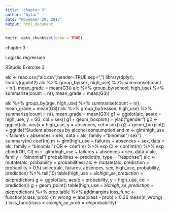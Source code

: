 ```yaml
---
title: "chapter 3"
author: "Aylar"
date: "November 20, 2017"
output: html_document
---
```


```r
knitr::opts_chunk$set(echo = TRUE)
```

 chapter 3 :
 
 Logistic regression
 
 RStudio Exercise 3

 
alc <-  read.csv("alc.csv",header=TRUE,sep=",")
library(dplyr); library(ggplot2)
alc %>% group_by(sex, high_use) %>% summarise(count = n(), mean_grade = mean(G3))
alc %>% group_by(school, high_use) %>% summarise(count = n(), mean_grade = mean(G3))

alc %>% group_by(age, high_use) %>% summarise(count = n(), mean_grade = mean(G3))
alc %>% group_by(reason, high_use) %>% summarise(count = n(), mean_grade = mean(G3))
g1 <- ggplot(alc, aes(x = high_use, y = G3, col = sex))
g1 + geom_boxplot() + ylab("gender")
g2 <- ggplot(alc, aes(x = high_use, y = absences, col = sex))
g2 + geom_boxplot() + ggtitle("Student absences by alcohol consumption and m <- glm(high_use ~ failures + absences + sex, data = alc, family = "binomial")
sex")
summary(m)
coef(m)
m <- glm(high_use ~ failures + absences + sex, data = alc, family = "binomial")
OR <- coef(m) %>% exp
CI <- confint(m) %>% exp
cbind(OR, CI)
m <- glm(high_use ~ failures + absences + sex, data = alc, family = "binomial")
probabilities <- predict(m, type = "response")
alc <- mutate(alc, probability = probabilities)
alc <- mutate(alc, prediction = probability > 0.5)
select(alc, failures, absences, sex, high_use, probability, prediction) %>% tail(10)
table(high_use = alc$high_use, prediction = alc$prediction)
g <- ggplot(alc, aes(x = probability, y = high_use, col = prediction))
g + geom_point()
table(high_use = alc$high_use, prediction = alc$prediction) %>% prop.table %>% addmargins
loss_func <- function(class, prob) {
  n_wrong <- abs(class - prob) > 0.26
  mean(n_wrong)
}
loss_func(class = alc$high_use, prob = alc$probability)
